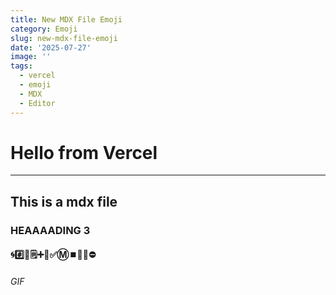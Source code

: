 ```yaml
---
title: New MDX File Emoji
category: Emoji
slug: new-mdx-file-emoji
date: '2025-07-27'
image: ''
tags:
  - vercel
  - emoji
  - MDX
  - Editor
---
```

# Hello from Vercel

---

## This is a mdx file

### HEAAAADING 3

#### 🌀#️⃣🚀🗒️➕🍌✅Ⓜ️⏹️🤖🚫⛔

###### GIF

